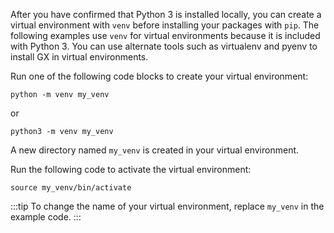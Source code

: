 After you have confirmed that Python 3 is installed locally, you can create a virtual environment with `venv` before installing your packages with `pip`. The following examples use `venv` for virtual environments because it is included with Python 3. You can use alternate tools such as virtualenv and pyenv to install GX in virtual environments.

Run one of the following code blocks to create your virtual environment:

```console title="Terminal command"
python -m venv my_venv
```

or

```console title="Terminal command"
python3 -m venv my_venv
```

A new directory named `my_venv` is created in your virtual environment. 

Run the following code to activate the virtual environment:

```console title="Terminal command"
source my_venv/bin/activate
```

:::tip
To change the name of your virtual environment, replace `my_venv` in the example code.
:::